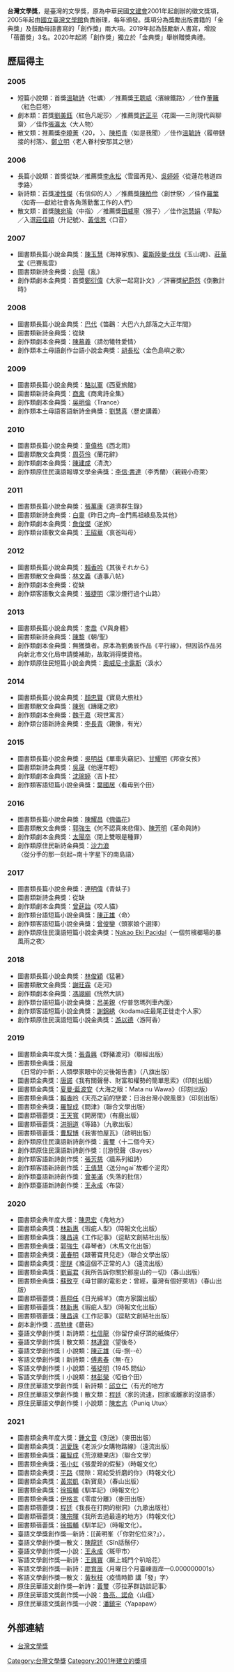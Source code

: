 {{华文文学奖}}
'''台灣文學獎'''，是臺灣的文學獎，原為中華民國[[文建會|文建會]]2001年起創辦的徵文獎項，2005年起由[[國立臺灣文學館|國立臺灣文學館]]負責辦理，每年頒發。獎項分為獎勵出版書籍的「金典獎」及鼓勵母語書寫的「創作獎」兩大項。2019年起為鼓勵新人書寫，增設「蓓蕾獎」3名。2020年起將「創作獎」獨立於「金典獎」舉辦贈獎典禮。

==歷屆得主==
===2005===
*短篇小說類：首獎[[溫毓詩|溫毓詩]]〈牡蠣〉／推薦獎[[王聰威|王聰威]]〈濱線鐵路〉／佳作[[董籬|董籬]]〈紅色巨塔〉
*劇本類：首獎[[劉美鈺|劉美鈺]]〈紅色凡妮莎〉／推薦獎[[許正平|許正平]]〈花園──三則現代與聊齋〉／佳作[[張瀛太|張瀛太]]〈大人物〉
*散文類：推薦獎[[李曉菁|李曉菁]]〈20， 〉、[[陳栢青|陳栢青]]〈如是我聞〉／佳作[[溫毓詩|溫毓詩]]〈履帶鏈接的村落〉、[[鄭立明|鄭立明]]〈老人眷村安那其之戀〉
===2006===
*長篇小說類：首獎從缺／推薦獎[[李永松|李永松]]〈雪國再見〉、[[吳婷婷|吳婷婷]]〈從蓮花巷道四季路〉
*新詩類：首獎[[凌性傑|凌性傑]]〈有信仰的人〉／推薦獎[[陳柏伶|陳柏伶]]〈創世祭〉／佳作[[羅葉|羅葉]]〈如寄──獻給社會各角落勤奮工作的人們〉
*散文類：首獎[[陳宛瑜|陳宛瑜]]〈中指〉／推薦獎[[田威寧|田威寧]]〈猴子〉／佳作[[洪慧娟|洪慧娟]]〈早點〉／入選[[莊佳穎|莊佳穎]]〈升記號〉、[[黃信恩|黃信恩]]〈口音〉
===2007===
*圖書類長篇小說金典獎：[[陳玉慧|陳玉慧]]《海神家族》、[[霍斯陸曼·伐伐|霍斯陸曼·伐伐]]《玉山魂》、[[莊華堂|莊華堂]]《巴賽風雲》
*圖書類新詩金典獎：[[向陽_(詩人)|向陽]]《亂》
*創作類劇本金典獎：首獎[[鄭衍偉|鄭衍偉]]《大家一起寫訃文》／評審獎[[紀蔚然|紀蔚然]]《倒數計時》
===2008===
*圖書類長篇小說金典獎：[[巴代|巴代]]《笛鸛：大巴六九部落之大正年間》
*圖書類新詩金典獎：從缺
*創作類劇本金典獎：[[陳慕義|陳慕義]]〈請勿犧牲愛情〉
*創作類本土母語創作台語小說金典獎：[[胡長松|胡長松]]〈金色島嶼之歌〉

===2009===
*圖書類長篇小說金典獎：[[駱以軍|駱以軍]]《西夏旅館》
*圖書類新詩金典獎：[[商禽|商禽]]《商禽詩全集》
*創作類劇本金典獎：[[吳明倫|吳明倫]]〈Trance〉
*創作類本土母語客語新詩金典獎：[[劉慧真|劉慧真]]〈歷史講義〉
===2010===
*圖書類長篇小說金典獎：[[童偉格|童偉格]]《西北雨》
*圖書類散文金典獎：[[周芬伶|周芬伶]]《蘭花辭》
*創作類劇本金典獎：[[陳建成|陳建成]]〈清洗〉
*創作類原住民漢語報導文學金典獎：[[李信·書達|李信·書達]]（李秀蘭）〈親親小奇萊〉
===2011===
*圖書類長篇小說金典獎：[[張萬康|張萬康]]《道濟群生錄》
*圖書類新詩金典獎：[[白靈_(作家)|白靈]]《昨日之肉─金門馬祖綠島及其他》
*創作類劇本金典獎：[[詹俊傑|詹俊傑]]〈逆旅〉
*創作類台語散文金典獎：[[王昭華|王昭華]]〈哀爸叫母〉
===2012===
*圖書類長篇小說金典獎：[[賴香吟|賴香吟]]《其後それから》
*圖書類散文金典獎：[[林文義|林文義]]《遺事八帖》
*創作類劇本金典獎：從缺
*創作類客語散文金典獎：[[張捷明|張捷明]]〈濛沙煙行過个山路〉
===2013===
*圖書類長篇小說金典獎：[[李喬_(1934年)|李喬]]《V與身體》
*圖書類新詩金典獎：[[陳黎|陳黎]]《朝/聖》
*創作類劇本金典獎：無獲獎者。原本為劉勇辰作品《平行線》，但因該作品另向新北市文化局申請獎補助，故取消得獎資格。
*創作類原住民短篇小說金典獎：[[奧威尼‧卡露斯|奧威尼‧卡露斯]]〈淚水〉

===2014===
*圖書類長篇小說金典獎：[[顏忠賢|顏忠賢]]《寶島大旅社》
*圖書類散文金典獎：[[陳列|陳列]]《躊躇之歌》
*創作類劇本金典獎：[[魏于嘉|魏于嘉]]〈現世寓言〉
*創作類台語新詩金典獎：[[李長青|李長青]]〈親像，有光〉

===2015===
*圖書類長篇小說金典獎：[[吳明益|吳明益]]《單車失竊記》、[[甘耀明|甘耀明]]《邦查女孩》
*圖書類新詩金典獎：[[吳晟|吳晟]]《他還年輕》
*創作類劇本金典獎：[[沈琬婷|沈琬婷]]〈吉卜拉〉
*創作類客語短篇小說金典獎：[[葉國居|葉國居]]〈看毋到个田〉

===2016===
*圖書類長篇小說金典獎：[[陳耀昌|陳耀昌]]《[[傀儡花|傀儡花]]》
*圖書類散文金典獎：[[郭強生|郭強生]]《何不認真來悲傷》、[[陳芳明|陳芳明]]《革命與詩》
*創作類劇本金典獎：[[太陽卒|太陽卒]]〈閉上雙眼是種罪〉
*創作類原住民新詩金典獎：[[沙力浪|沙力浪]]〈從分手的那一刻起~南十字星下的南島語〉

===2017===
*圖書類長篇小說金典獎：[[連明偉|連明偉]]《青蚨子》
*圖書類新詩金典獎：從缺
*創作類劇本金典獎：[[曾莛詒|曾莛詒]]《咬人貓》
*創作類台語短篇小說金典獎：[[陳正雄|陳正雄]]〈命〉
*創作類客語短篇小說金典獎：[[曾俊鑾|曾俊鑾]]〈頭家娘个選擇〉
*創作類原住民漢語短篇小說金典獎：[[Nakao_Eki_Pacidal|Nakao Eki Pacidal]]〈一個剪檳榔場的暴風雨之夜〉

===2018===
*圖書類長篇小說金典獎：[[林俊穎|林俊穎]]《猛暑》
*圖書類散文金典獎：[[謝旺霖|謝旺霖]]《走河》
*創作類劇本金典獎：[[馮翊綱|馮翊綱]]《恍然大誤》
*創作類台語短篇小說金典獎：[[呂美親|呂美親]]〈佇普悠瑪列車內面〉
*創作類客語短篇小說金典獎：[[謝錦綉|謝錦綉]]〈kodama庄最尾正徙走个人家〉
*創作類原住民漢語短篇小說金典獎：[[游以德|游以德]]〈游阿香〉

===2019===
*圖書類金典年度大獎：[[張貴興|張貴興]]《野豬渡河》（聯經出版）
*圖書類金典獎：[[阿潑|阿潑]]《日常的中斷：人類學家眼中的災後報告書》（八旗出版）
*圖書類金典獎：[[唐諾|唐諾]]《我有關聲譽、財富和權勢的簡單思索》（印刻出版）
*圖書類金典獎：[[夏曼‧藍波安|夏曼‧藍波安]]《大海之眼：Mata nu Wawa》（印刻出版）
*圖書類金典獎：[[賴香吟|賴香吟]]《天亮之前的戀愛：日治台灣小說風景》（印刻出版）
*圖書類金典獎：[[羅智成|羅智成]]《問津》（聯合文學出版）
*圖書類蓓蕾獎：[[王天寬|王天寬]]《開房間》（有鹿出版）
*圖書類蓓蕾獎：[[洪明道|洪明道]]《等路》（九歌出版）
*圖書類蓓蕾獎：[[曹馭博|曹馭博]]《我害怕屋瓦》（啟明出版）
*創作類原住民漢語新詩創作獎：[[黃璽|黃璽]]〈十二個今天〉
*創作類原住民漢語新詩創作獎：[[游悅聲〈Bayes〉
*創作類客語新詩創作獎：[[張芳慈|張芳慈]]〈牆系列組詩〉
*創作類客語新詩創作獎：[[王倩慧|王倩慧]]〈送分ngaiˇ故鄉个泥肉〉
*創作類臺語新詩創作獎：[[曾美滿|曾美滿]]〈失落的批信〉
*創作類臺語新詩創作獎：[[王永成|王永成]]〈布袋〉

===2020===
*圖書類金典年度大獎：[[陳思宏|陳思宏]]《鬼地方》
*圖書類金典獎：[[林新惠|林新惠]]《瑕疵人型》（時報文化出版）
*圖書類金典獎：[[陳昌遠|陳昌遠]]《工作記事》（逗點文創結社出版）
*圖書類金典獎：[[郭強生|郭強生]]《尋琴者》（木馬文化出版）
*圖書類金典獎：[[黃春明|黃春明]]《跟著寶貝兒走》（聯合文學出版）
*圖書類金典獎：[[廖瞇|廖瞇]]《滌這個不正常的人》（遠流出版）
*圖書類金典獎：[[劉宸君|劉宸君]]《我所告訴你關於那座山的一切》（春山出版）
*圖書類金典獎：[[蘇致亨|蘇致亨]]《毋甘願的電影史：曾經，臺灣有個好萊塢》（春山出版）
*圖書類蓓蕾獎：[[蔡翔任|蔡翔任]]《日光綿羊》（南方家園出版）
*圖書類蓓蕾獎：[[林新惠|林新惠]]《瑕疵人型》（時報文化出版）
*圖書類蓓蕾獎：[[陳昌遠|陳昌遠]]《工作記事》（逗點文創結社出版）
*劇本創作獎：[[馮勃棣|馮勃棣]]《蘑菇》
*臺語文學創作獎〡新詩類：[[杜信龍|杜信龍]]〈你留佇桌仔頂的紙條仔〉
*臺語文學創作獎〡散文類：[[林連鍠|林連鍠]]〈望後冬〉
*臺語文學創作獎〡小說類：[[陳正雄|陳正雄]]〈毋-捌--ê〉
*客語文學創作獎〡新詩類：[[傅素春|傅素春]]〈無･在〉
*客語文學創作獎〡小說類：[[張㨗明|張㨗明]]〈1945.問仙〉
*客語文學創作獎〡小說類：[[林彭榮|林彭榮]]〈啞伯个田〉
*原住民華語文學創作獎〡新詩類：[[邱立仁|邱立仁]]〈有光的地方
*原住民華語文學創作獎〡散文類：[[程廷|程廷]]〈家的流速，回家或離家的沒語季〉
*原住民華語文學創作獎〡小說類：[[陳宏志|陳宏志]]〈Puniq Utux〉

===2021===
*圖書類金典年度大獎：[[鍾文音|鍾文音]]《別送》（麥田出版）
*圖書類金典獎：[[洪愛珠|洪愛珠]]《老派少女購物路線》（遠流出版）
*圖書類金典獎：[[羅智成|羅智成]]《荒涼糖果店》（聯合文學）
*圖書類金典獎：[[張小虹|張小虹]]《張愛玲的假髮》（時報文化）
*圖書類金典獎：[[平路|平路]]《間隙：寫給受折磨的你》（時報文化）
*圖書類金典獎：[[黃崇凱|黃崇凱]]《新寶島》（春山出版）
*圖書類金典獎：[[徐振輔|徐振輔]]《馴羊記》（時報文化）
*圖書類金典獎：[[伊格言|伊格言]]《零度分離》（麥田出版）
*圖書類蓓蕾獎：[[程廷|程廷]]《我長在打開的樹洞》（九歌出版社）
*圖書類蓓蕾獎：[[陳宗暉|陳宗暉]]《我所去過最遠的地方》（時報文化）
*圖書類蓓蕾獎：[[徐振輔|徐振輔]]《馴羊記》（時報文化）。
*臺語文學獎創作獎—新詩：[[黃明峯〈「你對佗位來?」〉，
*臺語文學創作獎—散文：[[陳龍廷|陳龍廷]]〈Sîn話鬚仔〉
*臺語文學創作獎—小說：[[王永成|王永成]]〈斑甲市〉
*客語文學創作獎—新詩：[[王興寶|王興寶]]〈蹶上城門个叭哈花〉
*客語文學創作獎—新詩：[[廖育辰|廖育辰]]〈月曜日个月臺崠遐岸—0.000000001s〉
*客語文學創作獎—散文：[[黃秋枝|黃秋枝]]〈疫情時節 講「發」字〉
*原住民華語文創作獎—新詩：[[黃璽|黃璽]]〈莎拉茅群訪談記事〉
*原住民華語文獎創作獎—小說：[[魯亮．諾命|魯亮．諾命]]〈山瘟〉
*原住民華語文獎創作獎—小說：[[潘鎮宇|潘鎮宇]]〈Yapapaw〉

==外部連結==
*[http://award.nmtl.gov.tw/ 台灣文學獎] {{Wayback|url=http://award.nmtl.gov.tw/ |date=20210117085446 }}

[[Category:台灣文學獎|Category:台灣文學獎]]
[[Category:2001年建立的獎項|Category:2001年建立的獎項]]